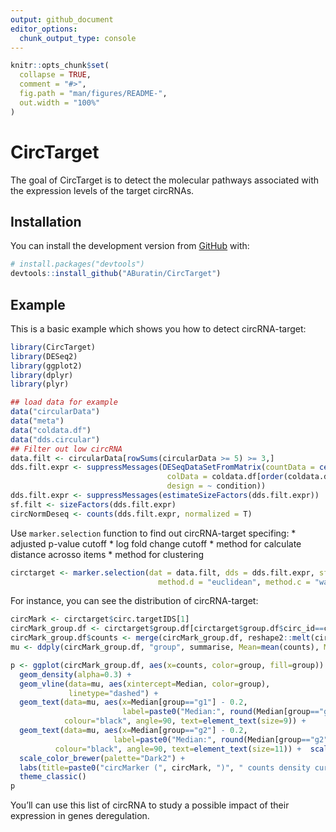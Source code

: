 ```yaml
---
output: github_document
editor_options: 
  chunk_output_type: console
---
```


<!-- README.md is generated from README.Rmd. Please edit that file -->

```r
knitr::opts_chunk$set(
  collapse = TRUE,
  comment = "#>",
  fig.path = "man/figures/README-",
  out.width = "100%"
)
```

# CircTarget

<!-- badges: start -->
<!-- badges: end -->

The goal of CircTarget is to detect the molecular pathways associated with the expression levels of 
    the target circRNAs.

## Installation

You can install the development version from [GitHub](https://github.com/ABuratin/CircTarget) with:

``` r
# install.packages("devtools")
devtools::install_github("ABuratin/CircTarget")
```
## Example

This is a basic example which shows you how to detect circRNA-target:

```r

library(CircTarget)
library(DESeq2)
library(ggplot2)
library(dplyr)
library(plyr)

## load data for example
data("circularData")
data("meta")
data("coldata.df")
data("dds.circular")
## Filter out low circRNA
data.filt <- circularData[rowSums(circularData >= 5) >= 3,]
dds.filt.expr <- suppressMessages(DESeqDataSetFromMatrix(countData = ceiling(data.filt[,coldata.df$sample_id[order(coldata.df$condition)]]),
                                   colData = coldata.df[order(coldata.df$condition),],
                                   design = ~ condition))
dds.filt.expr <- suppressMessages(estimateSizeFactors(dds.filt.expr))
sf.filt <- sizeFactors(dds.filt.expr)
circNormDeseq <- counts(dds.filt.expr, normalized = T)
```

Use `marker.selection` function to find out circRNA-target specifing:
* adjusted p-value cutoff
* log fold change cutoff
* method for calculate distance acrosso items
* method for clustering

```r
circtarget <- marker.selection(dat = data.filt, dds = dds.filt.expr, sf = sf.filt, p.cutoff = 0.1, lfc.cutoff = 1.5, 
                                 method.d = "euclidean", method.c = "ward.D2", k = 2)

```

For instance, you can see the distribution of circRNA-target:

```r
  
circMark <- circtarget$circ.targetIDS[1]
circMark_group.df <- circtarget$group.df[circtarget$group.df$circ_id==circMark,]
circMark_group.df$counts <- merge(circMark_group.df, reshape2::melt(circNormDeseq[circMark,]), by.x = "sample_id", by.y = "row.names")[,"value"]
mu <- ddply(circMark_group.df, "group", summarise, Mean=mean(counts), Median=median(counts), Variance=var(counts))

p <- ggplot(circMark_group.df, aes(x=counts, color=group, fill=group)) +
  geom_density(alpha=0.3) + 
  geom_vline(data=mu, aes(xintercept=Median, color=group),
             linetype="dashed") +
  geom_text(data=mu, aes(x=Median[group=="g1"] - 0.2, 
                         label=paste0("Median:", round(Median[group=="g1"], 3), " Variance:", round(Variance[group=="g1"], 3)), y=0.2),
            colour="black", angle=90, text=element_text(size=9)) +
  geom_text(data=mu, aes(x=Median[group=="g2"] - 0.2, 
                       label=paste0("Median:", round(Median[group=="g2"], 3), " Variance:", round(Variance[group=="g2"], 3)), y=0.2), 
          colour="black", angle=90, text=element_text(size=11)) +  scale_fill_brewer(palette="Dark2") + 
  scale_color_brewer(palette="Dark2") + 
  labs(title=paste0("circMarker (", circMark, ")", " counts density curve"), x = "Normalized read counts", y = "Density") + 
  theme_classic()
p

```

You'll can use this list of circRNA to study a possible impact of their expression in genes deregulation. 
